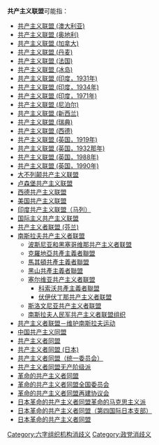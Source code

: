 '''共产主义联盟'''可能指：
*[[共产主义联盟_(澳大利亚)|共产主义联盟 (澳大利亚)]]
*[[共产主义联盟_(奥地利)|共产主义联盟 (奥地利)]]
*[[共产主义联盟_(加拿大)|共产主义联盟 (加拿大)]]
*[[共产主义联盟_(丹麦)|共产主义联盟 (丹麦)]]
*[[共产主义联盟_(法国)|共产主义联盟 (法国)]]
*[[共产主义联盟_(冰岛)|共产主义联盟 (冰岛)]]
*[[共产主义联盟_(印度，1931年)|共产主义联盟 (印度，1931年)]]
*[[共产主义联盟_(印度，1934年)|共产主义联盟 (印度，1934年)]]
*[[共产主义联盟_(印度，1971年)|共产主义联盟 (印度，1971年)]]
*[[共产主义联盟_(尼泊尔)|共产主义联盟 (尼泊尔)]]
*[[共产主义联盟_(新西兰)|共产主义联盟 (新西兰)]]
*[[共产主义联盟_(瑞典)|共产主义联盟 (瑞典)]]
*[[共产主义联盟_(西德)|共产主义联盟 (西德)]]
*[[共产主义联盟_(英国，1919年)|共产主义联盟 (英国，1919年)]]
*[[共产主义联盟_(英国，1932那年)|共产主义联盟 (英国，1932那年)]]
*[[共产主义联盟_(英国，1988年)|共产主义联盟 (英国，1988年)]]
*[[共产主义联盟_(英国，1990年)|共产主义联盟 (英国，1990年)]]
*[[大不列颠共产主义联盟|大不列颠共产主义联盟]]
*[[卢森堡共产主义联盟|卢森堡共产主义联盟]]
*[[西德共产主义联盟|西德共产主义联盟]]
*[[美国共产主义联盟|美国共产主义联盟]]
*[[印度共产主义联盟（马列）|印度共产主义联盟（马列）]]
*[[国际主义共产主义联盟|国际主义共产主义联盟]]
*[[共产主义者联盟_(芬兰)|共产主义者联盟 (芬兰)]]
*[[南斯拉夫共产主义者联盟|南斯拉夫共产主义者联盟]]
**[[波斯尼亚和黑塞哥维那共产主义者联盟|波斯尼亚和黑塞哥维那共产主义者联盟]]
**[[克羅地亞共產主義者聯盟|克羅地亞共產主義者聯盟]]
**[[馬其頓共產主義者聯盟|馬其頓共產主義者聯盟]]
**[[黑山共產主義者聯盟|黑山共產主義者聯盟]]
**[[塞尔维亚共产主义者联盟|塞尔维亚共产主义者联盟]]
***[[科索沃共產主義者聯盟|科索沃共產主義者聯盟]]
***[[伏伊伏丁那共产主义者联盟|伏伊伏丁那共产主义者联盟]]
**[[斯洛文尼亚共产主义者联盟|斯洛文尼亚共产主义者联盟]]
**[[南斯拉夫人民军共产主义者联盟组织|南斯拉夫人民军共产主义者联盟组织]]
*[[共产主义者联盟－维护南斯拉夫运动|共产主义者联盟－维护南斯拉夫运动]]
*[[中国共产主义同盟|中国共产主义同盟]]
*[[共产主义者同盟|共产主义者同盟]]
*[[共产主义者同盟_(日本)|共产主义者同盟 (日本)]]
*[[共产主义者同盟（统一委员会）|共产主义者同盟（统一委员会）]]
*[[共产主义者同盟无产阶级派|共产主义者同盟无产阶级派]]
*[[革命的共产主义者同盟|革命的共产主义者同盟]]
*[[革命的共产主义者同盟全国委员会|革命的共产主义者同盟全国委员会]]
*[[革命的共产主义者同盟再建协议会|革命的共产主义者同盟再建协议会]]
*[[日本革命的共产主义者同盟革命的马克思主义派|日本革命的共产主义者同盟革命的马克思主义派]]
*[[日本革命的共产主义者同盟（第四国际日本支部）|日本革命的共产主义者同盟（第四国际日本支部）]]
*[[日本革命的共产主义者同盟|日本革命的共产主义者同盟]]
{{消歧义}}

[[Category:六字组织机构消歧义|Category:六字组织机构消歧义]]
[[Category:政党消歧义|Category:政党消歧义]]
